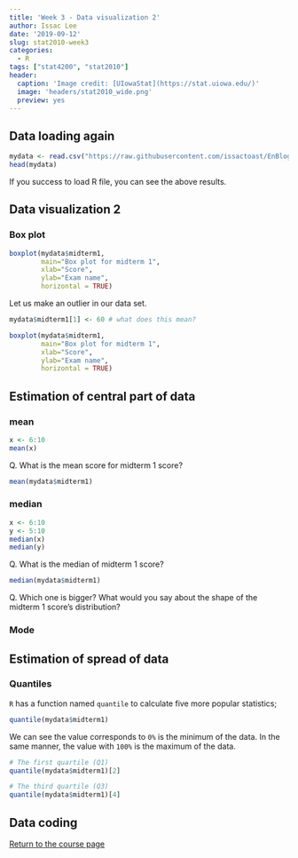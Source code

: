 ```yaml
---
title: 'Week 3 - Data visualization 2'
author: Issac Lee
date: '2019-09-12'
slug: stat2010-week3
categories:
  - R
tags: ["stat4200", "stat2010"]
header:
  caption: 'Image credit: [UIowaStat](https://stat.uiowa.edu/)'
  image: 'headers/stat2010_wide.png'
  preview: yes
---
```


## Data loading again

```r
mydata <- read.csv("https://raw.githubusercontent.com/issactoast/EnBlog/master/static/files/stat2010/examscore.csv", header = TRUE)
head(mydata)
```

If you success to load R file, you can see the above results.

## Data visualization 2

### Box plot

```r
boxplot(mydata$midterm1,
        main="Box plot for midterm 1",
        xlab="Score",
        ylab="Exam name",
        horizontal = TRUE)
```

Let us make an outlier in our data set.

```r
mydata$midterm1[1] <- 60 # what does this mean?

boxplot(mydata$midterm1,
        main="Box plot for midterm 1",
        xlab="Score",
        ylab="Exam name",
        horizontal = TRUE)
```

## Estimation of central part of data

### mean

```r
x <- 6:10
mean(x)
```

Q. What is the mean score for midterm 1 score?

```r
mean(mydata$midterm1)
```

### median

```r
x <- 6:10
y <- 5:10
median(x)
median(y)
```

Q. What is the median of midterm 1 score?

```r
median(mydata$midterm1)
```

Q. Which one is bigger? What would you say about the shape of the midterm 1 score's distribution?

### Mode

## Estimation of spread of data

### Quantiles

`R` has a function named `quantile` to calculate five more popular statistics;

```r
quantile(mydata$midterm1)
```

We can see the value corresponds to `0%` is the minimum of the data. In the same manner, the value with `100%` is the maximum of the data.

```r
# The first quartile (Q1)
quantile(mydata$midterm1)[2]

# The third quartile (Q3)
quantile(mydata$midterm1)[4]
```


## Data coding


<a href="https://theissaclee.com/post/stat2010/" target="_self">Return to the course page</a>

